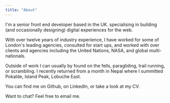 ```yaml
---
title: "About"
---
```



I'm a senior front end developer based in the UK. specialising in
building (and occasionally designing) digital experiences for the web.

With over twelve years of industry experience, I have worked for some of
London's leading agencies, consulted for start ups, and worked with over <OrgCount /> clients and agencies including the United Nations, NASA, and global
multi-nationals.

Outside of work I can usually by found on the fells, paragliding,
trail running, or scrambling. I recently returned from a month in Nepal where I
summitted <ExternalLink href="https://en.wikipedia.org/wiki/Pokalde">Pokalde</ExternalLink>, <ExternalLink href="https://en.wikipedia.org/wiki/Imja_Tse">Island Peak</ExternalLink>, <ExternalLink href="https://en.wikipedia.org/wiki/Lobuche">
Lobuche East</ExternalLink>.

You can find me on <ExternalLink href="https://github.com/RobEasthope">Github</ExternalLink>, on <ExternalLink href="https://www.linkedin.com/in/rob-easthope/">LinkedIn</ExternalLink>, or take a look at my <InternalLink href="/cv">CV</InternalLink>.

Want to chat? Feel free to <EmailLink emailAddress="hello@robeasthope.com">email me</EmailLink>.
